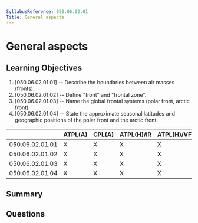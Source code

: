 ```yaml
---
SyllabusReference: 050.06.02.01
Title: General aspects
---
```


# General aspects

## Learning Objectives

1. [050.06.02.01.01] -- Describe the boundaries between air masses (fronts).
2. [050.06.02.01.02] -- Define "front" and "frontal zone".
3. [050.06.02.01.03] -- Name the global frontal systems (polar front, arctic
   front).
4. [050.06.02.01.04] -- State the approximate seasonal latitudes and geographic
   positions of the polar front and the arctic front.

|                 | ATPL(A) | CPL(A) | ATPL(H)/IR | ATPL(H)/VFR | CPL(H) | IR  | CBIR(A) |
| --------------- | ------- | ------ | ---------- | ----------- | ------ | --- | ------- |
| 050.06.02.01.01 | X       | X      | X          | X           | X      | X   | X       |
| 050.06.02.01.02 | X       | X      | X          | X           | X      | X   | X       |
| 050.06.02.01.03 | X       | X      | X          | X           | X      | X   |         |
| 050.06.02.01.04 | X       | X      | X          | X           | X      | X   |         |

## Summary

## Questions
